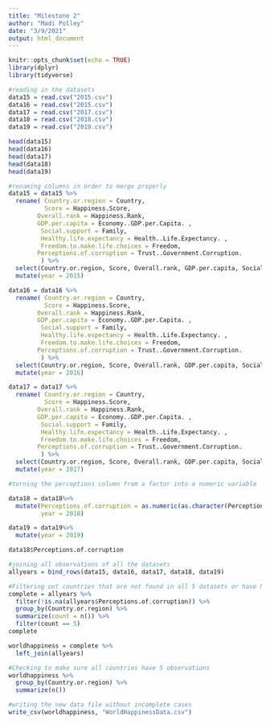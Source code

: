 ---
title: "Milestone 2"
author: "Madi Polley"
date: "3/9/2021"
output: html_document
---

```{r setup, include=FALSE}
knitr::opts_chunk$set(echo = TRUE)
library(dplyr)
library(tidyverse)
```

```{r}
#reading in the datasets
data15 = read.csv("2015.csv")
data16 = read.csv("2015.csv")
data17 = read.csv("2017.csv")
data18 = read.csv("2018.csv")
data19 = read.csv("2019.csv")

```

```{r}
head(data15)
head(data16)
head(data17)
head(data18)
head(data19)
```

```{r}
#renaming columns in order to merge properly
data15 = data15 %>%
  rename( Country.or.region = Country,
          Score = Happiness.Score,
        Overall.rank = Happiness.Rank,
        GDP.per.capita = Economy..GDP.per.Capita. ,
         Social.support = Family,
         Healthy.life.expectancy = Health..Life.Expectancy. ,
         Freedom.to.make.life.choices = Freedom,
        Perceptions.of.corruption = Trust..Government.Corruption.
         ) %>%
  select(Country.or.region, Score, Overall.rank, GDP.per.capita, Social.support, Healthy.life.expectancy, Freedom.to.make.life.choices, Perceptions.of.corruption, Generosity) %>%
  mutate(year = 2015)

data16 = data16 %>%
  rename( Country.or.region = Country,
          Score = Happiness.Score,
        Overall.rank = Happiness.Rank,
        GDP.per.capita = Economy..GDP.per.Capita. ,
         Social.support = Family,
         Healthy.life.expectancy = Health..Life.Expectancy. ,
         Freedom.to.make.life.choices = Freedom,
        Perceptions.of.corruption = Trust..Government.Corruption.
         ) %>%
  select(Country.or.region, Score, Overall.rank, GDP.per.capita, Social.support, Healthy.life.expectancy, Freedom.to.make.life.choices, Perceptions.of.corruption, Generosity) %>%
  mutate(year = 2016)

data17 = data17 %>%
  rename( Country.or.region = Country,
          Score = Happiness.Score,
        Overall.rank = Happiness.Rank,
        GDP.per.capita = Economy..GDP.per.Capita. ,
         Social.support = Family,
         Healthy.life.expectancy = Health..Life.Expectancy. ,
         Freedom.to.make.life.choices = Freedom,
        Perceptions.of.corruption = Trust..Government.Corruption.
         ) %>%
  select(Country.or.region, Score, Overall.rank, GDP.per.capita, Social.support, Healthy.life.expectancy, Freedom.to.make.life.choices, Perceptions.of.corruption, Generosity) %>%
  mutate(year = 2017)

#turning the perceptions column from a factor into a numeric variable

data18 = data18%>%
  mutate(Perceptions.of.corruption = as.numeric(as.character(Perceptions.of.corruption)),
         year = 2018)

data19 = data19%>%
  mutate(year = 2019)

data18$Perceptions.of.corruption

```


```{r}
#joining all observations of all the datasets
allyears = bind_rows(data15, data16, data17, data18, data19)

#Filtering out countries that are not found in all 5 datasets or have NA values
complete = allyears %>%
  filter(!is.na(allyears$Perceptions.of.corruption)) %>%
  group_by(Country.or.region) %>%
  summarize(count = n()) %>%
  filter(count == 5)
complete

worldhappiness = complete %>%
  left_join(allyears)

#Checking to make sure all countries have 5 observations
worldhappiness %>%
  group_by(Country.or.region) %>%
  summarize(n())

#writing the new data file without incomplete cases
write_csv(worldhappiness, "WorldHappinessData.csv")
```

